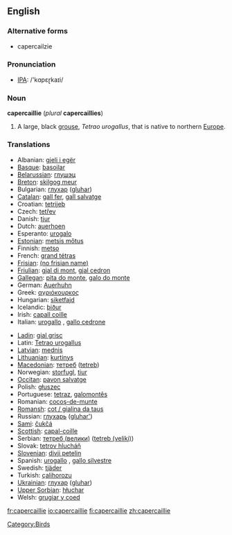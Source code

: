 {{wikipedia}}
==English==

===Alternative forms===
* capercailzie

===Pronunciation===
*[[w:IPA|IPA]]: /'kɑpɛɽkaɪi/

===Noun===
'''capercaillie''' (''plural'' '''capercaillies''')

# A large, black [[grouse]], ''Tetrao urogallus'', that is native to northern [[Europe]].

===Translations===
{{top}}
*Albanian: [[gjeli i egër]]
*[[Basque]]: [[basoilar]]
*[[Belarussian]]: [[глушэц]]
*[[Breton]]: [[skilgog meur]]
*Bulgarian: [[глухар]] ([[gluhar]])
*[[Catalan]]: [[gall fer]], [[gall salvatge]]
*Croatian: [[tetrijeb]]
*Czech: [[tetřev]]
*Danish: [[tjur]]
*Dutch: [[auerhoen]] {{n}}
*Esperanto: [[urogalo]]
*[[Estonian]]: [[metsis mőtus]]
*Finnish: [[metso]]
*French: [[grand tétras]] {{m}}
*[[Frisian]]: [[(no frisian name)]]
*[[Friulian]]: [[gjal di mont]], [[gjal cedron]]
*[[Gallegan]]: [[pita do monte]], [[galo do monte]]
*German: [[Auerhuhn]] {{n}}
*Greek: [[αγριόκουρκος]] '' ''
*Hungarian: [[siketfajd]]
*Icelandic: [[þiður]]
*Irish: [[capall coille]]
*Italian: [[urogallo]] {{m}}, [[gallo cedrone]] {{m}}
{{mid}}
*[[Ladin]]: [[gial grisc]]
*Latin: [[Tetrao urogallus]] '' ''
*[[Latvian]]: [[mednis]]
*[[Lithuanian]]: [[kurtinys]]
*[[Macedonian]]: [[тетреб]] ([[tetreb]])
*Norwegian: [[storfugl]], [[tiur]]
*[[Occitan]]: [[pavon salvatge]]
*Polish: [[głuszec]] '' ''
*Portuguese: [[tetraz]], [[galomontês]]
*Romanian: [[cocoş-de-munte]]
*[[Romansh]]: [[cot / gialina da taus]]
*Russian: [[глухарь]] ([[gluhar']]) '' ''
*[[Sami]]: [[čukčá]]
*[[Scottish]]: [[capal-coille]]
*Serbian: [[тетреб (велики)]] ([[tetreb (veliki)]])
*Slovak: [[tetrov hlucháň]]
*[[Slovenian]]: [[divji petelin]]
*Spanish: [[urogallo]] {{m}}, [[gallo silvestre]] {{m}}
*Swedish: [[tjäder]]
*Turkish: [[çalihorozu]]
*[[Ukrainian]]: [[глухар]] ([[gluhar]])
*[[Upper Sorbian]]: [[hłuchar]]
*Welsh: [[grugiar y coed]]
{{bottom}}

[[Category:Birds]]

[[fr:capercaillie]]
[[io:capercaillie]]
[[fi:capercaillie]]
[[zh:capercaillie]]